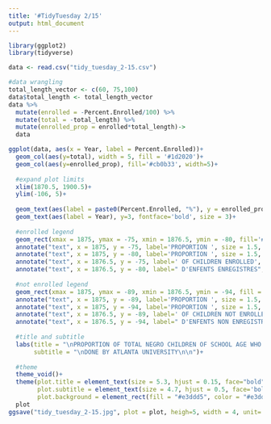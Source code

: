 ---
title: '#TidyTuesday 2/15'
output: html_document
---

```{r}
library(ggplot2)
library(tidyverse)
```

```{r}
data <- read.csv("tidy_tuesday_2-15.csv")

```


```{r}
#data wrangling
total_length_vector <- c(60, 75,100)
data$total_length <- total_length_vector
data %>% 
  mutate(enrolled = -Percent.Enrolled/100) %>% 
  mutate(total = -total_length) %>% 
  mutate(enrolled_prop = enrolled*total_length)->
  data
```

```{r}
ggplot(data, aes(x = Year, label = Percent.Enrolled))+
  geom_col(aes(y=total), width = 5, fill = '#1d2020')+
  geom_col(aes(y=enrolled_prop), fill='#cb0b33', width=5)+
  
  #expand plot limits
  xlim(1870.5, 1900.5)+
  ylim(-106, 5)+
  
  geom_text(aes(label = paste0(Percent.Enrolled, "%"), y = enrolled_prop/2), size = 3.5, fontface='bold')+
  geom_text(aes(label = Year), y=3, fontface='bold', size = 3)+
  
  #enrolled legend
  geom_rect(xmax = 1875, ymax = -75, xmin = 1876.5, ymin = -80, fill='#cb0b33')+
  annotate("text", x = 1875, y = -75, label='PROPORTION ', size = 1.5, hjust = 'right', vjust = 1, color = "#8c807c")+
  annotate("text", x = 1875, y = -80, label='PROPORTION ', size = 1.5, hjust = 'right', vjust = 0, color = "#8c807c")+
  annotate("text", x = 1876.5, y = -75, label=' OF CHILDREN ENROLLED', size = 1.5, hjust='left', vjust = 1, color = "#8c807c")+
  annotate("text", x = 1876.5, y = -80, label=" D'ENFENTS ENREGISTRES", size = 1.5, hjust='left', vjust = 0, color = "#8c807c")+
  
  #not enrolled legend
  geom_rect(xmax = 1875, ymax = -89, xmin = 1876.5, ymin = -94, fill = "#1d2020")+
  annotate("text", x = 1875, y = -89, label='PROPORTION ', size = 1.5, hjust = 'right', vjust = 1, color = "#8c807c")+
  annotate("text", x = 1875, y = -94, label='PROPORTION ', size = 1.5, hjust = 'right', vjust = 0, color = "#8c807c")+
  annotate("text", x = 1876.5, y = -89, label=' OF CHILDREN NOT ENROLLED', size = 1.5, hjust='left', vjust = 1, color = "#8c807c")+
  annotate("text", x = 1876.5, y = -94, label=" D'ENFENTS NON ENREGISTRES", size = 1.5, hjust='left', vjust = 0, color = "#8c807c")+
  
  #title and subtitle
  labs(title = "\nPROPORTION OF TOTAL NEGRO CHILDREN OF SCHOOL AGE WHO ARE ENROLLED IN PUBLIC SCHOOLS.\n\nPROPORTION DES ENFENTS NEGRES EN AGE D'ECOLE ENREGISTES DANS LES ECOLES PUBLIQUES.",
       subtitle = "\nDONE BY ATLANTA UNIVERSITY\n\n")+
  
  #theme
  theme_void()+
  theme(plot.title = element_text(size = 5.3, hjust = 0.15, face="bold"),
        plot.subtitle = element_text(size = 4.7, hjust = 0.5, face='bold'),
        plot.background = element_rect(fill = "#e3ddd5", color = "#e3ddd5"))->
  plot
ggsave("tidy_tuesday_2-15.jpg", plot = plot, heigh=5, width = 4, unit='in')
```



